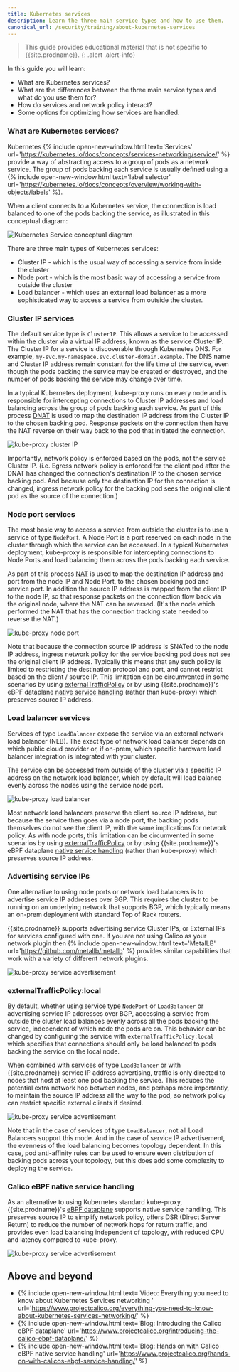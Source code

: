 ```yaml
---
title: Kubernetes services
description: Learn the three main service types and how to use them.
canonical_url: /security/training/about-kubernetes-services
---
```


> <span class="glyphicon glyphicon-info-sign"></span> This guide provides educational material that is not specific to {{site.prodname}}.
{: .alert .alert-info}

In this guide you will learn:
- What are Kubernetes services?
- What are the differences between the three main service types and what do you use them for?
- How do services and network policy interact?
- Some options for optimizing how services are handled.

### What are Kubernetes services?

Kubernetes {% include open-new-window.html text='Services'
url='https://kubernetes.io/docs/concepts/services-networking/service/' %} provide a way of abstracting access to a group
of pods as a network service. The group of pods backing each service is usually defined using a {% include
open-new-window.html text='label selector'
url='https://kubernetes.io/docs/concepts/overview/working-with-objects/labels' %}. 

When a client connects to a Kubernetes service, the connection is load balanced to one of the pods backing the service,
as illustrated in this conceptual diagram:

![Kubernetes Service conceptual diagram]({{site.baseurl}}/images/k8s-service-concept.svg)

There are three main types of Kubernetes services:
- Cluster IP - which is the usual way of accessing a service from inside the cluster
- Node port - which is the most basic way of accessing a service from outside the cluster
- Load balancer - which uses an external load balancer as a more sophisticated way to access a service from outside the
  cluster.

### Cluster IP services

The default service type is `ClusterIP`. This allows a service to be accessed within the cluster via a virtual IP
address, known as the service Cluster IP. The Cluster IP for a service is discoverable through Kubernetes DNS. For
example, `my-svc.my-namespace.svc.cluster-domain.example`. The DNS name and Cluster IP address remain constant for the
life time of the service, even though the pods backing the service may be created or destroyed, and the number of pods
backing the service may change over time.

In a typical Kubernetes deployment, kube-proxy runs on every node and is responsible for intercepting connections to
Cluster IP addresses and load balancing across the group of pods backing each service. As part of this process
[DNAT]({{site.baseurl}}/networking/training/about-networking) is used to map the destination IP address from the Cluster IP to the
chosen backing pod. Response packets on the connection then have the NAT reverse on their way back to the pod that
initiated the connection.

![kube-proxy cluster IP]({{site.baseurl}}/images/kube-proxy-cluster-ip.svg)

Importantly, network policy is enforced based on the pods, not the service Cluster IP.  (i.e. Egress network policy is
enforced for the client pod after the DNAT has changed the connection's destination IP to the chosen service backing
pod. And because only the destination IP for the connection is changed, ingress network policy for the backing pod sees the
original client pod as the source of the connection.)

### Node port services

The most basic way to access a service from outside the cluster is to use a service of type `NodePort`. A Node Port is a
port reserved on each node in the cluster through which the service can be accessed. In a typical Kubernetes deployment,
kube-proxy is responsible for intercepting connections to Node Ports and load balancing them across the pods backing
each service.  

As part of this process [NAT]({{site.baseurl}}/networking/training/about-networking#nat) is used to map the destination IP address and
port from the node IP and Node Port, to the chosen backing pod and service port. In addition the source IP address is
mapped from the client IP to the node IP, so that response packets on the connection flow back via the original node,
where the NAT can be reversed. (It's the node which performed the NAT that has the connection tracking state needed to
reverse the NAT.)

![kube-proxy node port]({{site.baseurl}}/images/kube-proxy-node-port.svg)

Note that because the connection source IP address is SNATed to the node IP address, ingress network policy for the
service backing pod does not see the original client IP address. Typically this means that any such policy is limited to
restricting the destination protocol and port, and cannot restrict based on the client / source IP. This limitation can
be circumvented in some scenarios by using [externalTrafficPolicy](#externaltrafficpolicylocal) or by using
{{site.prodname}}'s eBPF dataplane [native service handling](#calico-ebpf-native-service-handling) (rather than kube-proxy) which preserves source IP address.

### Load balancer services

Services of type `LoadBalancer` expose the service via an external network load balancer (NLB). The exact type of
network load balancer depends on which public cloud provider or, if on-prem, which specific hardware load balancer integration is
integrated with your cluster.

The service can be accessed from outside of the cluster via a specific IP address on the network load balancer, which by
default will load balance evenly across the nodes using the service node port.

![kube-proxy load balancer]({{site.baseurl}}/images/kube-proxy-load-balancer.svg)

Most network load balancers preserve the client source IP address, but because the service then goes via a node port,
the backing pods themselves do not see the client IP, with the same implications for network policy.  As with node
ports, this limitation can be circumvented in some scenarios by using [externalTrafficPolicy](#externaltrafficpolicylocal)
or by using {{site.prodname}}'s eBPF dataplane [native service handling](#calico-ebpf-native-service-handling) (rather
than kube-proxy) which preserves source IP address.

### Advertising service IPs

One alternative to using node ports or network load balancers is to advertise service IP addresses over BGP. This
requires the cluster to be running on an underlying network that supports BGP, which typically means an on-prem
deployment with standard Top of Rack routers.

{{site.prodname}} supports advertising service Cluster IPs, or External IPs for services configured with one. If you are
not using Calico as your network plugin then {% include open-new-window.html text='MetalLB'
url='https://github.com/metallb/metallb' %} provides similar capabilities that work with a variety of different network
plugins.

![kube-proxy service advertisement]({{site.baseurl}}/images/kube-proxy-service-advertisement.svg)

### externalTrafficPolicy:local

By default, whether using service type `NodePort` or `LoadBalancer` or advertising service IP addresses over BGP,
accessing a service from outside the cluster load balances evenly across all the pods backing the service, independent
of which node the pods are on. This behavior can be changed by configuring the service with
`externalTrafficPolicy:local` which specifies that connections should only be load balanced to pods backing the service
on the local node.

When combined with services of type `LoadBalancer` or with {{site.prodname}} service IP address advertising, traffic is
only directed to nodes that host at least one pod backing the service. This reduces the potential extra network hop
between nodes, and perhaps more importantly, to maintain the source IP address all the way to the pod, so network policy
can restrict specific external clients if desired.

![kube-proxy service advertisement]({{site.baseurl}}/images/kube-proxy-service-local.svg)

Note that in the case of services of type `LoadBalancer`, not all Load Balancers support this mode. And in the case of
service IP advertisement, the evenness of the load balancing becomes topology dependent. In this case, pod anti-affinity
rules can be used to ensure even distribution of backing pods across your topology, but this does add some complexity to
deploying the service.

### Calico eBPF native service handling

As an alternative to using Kubernetes standard kube-proxy, {{site.prodname}}'s [eBPF
dataplane]({{site.baseurl}}/maintenance/ebpf/enabling-ebpf) supports native service handling. This preserves source IP to
simplify network policy, offers DSR (Direct Server Return) to reduce the number of network hops for return traffic, and
provides even load balancing independent of topology, with reduced CPU and latency compared to kube-proxy.

![kube-proxy service advertisement]({{site.baseurl}}/images/calico-native-service-handling.svg)

## Above and beyond

- {% include open-new-window.html text='Video: Everything you need to know about Kubernetes Services networking   '
  url='https://www.projectcalico.org/everything-you-need-to-know-about-kubernetes-services-networking/' %}
- {% include open-new-window.html text='Blog: Introducing the Calico eBPF dataplane'
  url='https://www.projectcalico.org/introducing-the-calico-ebpf-dataplane/' %}
- {% include open-new-window.html text='Blog: Hands on with Calico eBPF native service handling'
  url='https://www.projectcalico.org/hands-on-with-calicos-ebpf-service-handling/' %}






